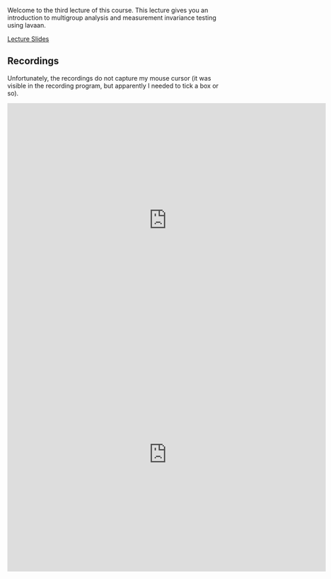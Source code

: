Welcome to the third lecture of this course. This lecture gives you an introduction to multigroup analysis and measurement
invariance testing using lavaan.

<a
  href = "/lavaan-e-learning/3_multiple_groups/Lecture 3 - Slides/Slides_Muligroup_and_MeasInvar.pdf"
  class = "button button1">
  Lecture Slides
</a>

## Recordings

Unfortunately, the recordings do not capture my mouse cursor (it was visible in the recording program, but apparently I
needed to tick a box or so).

<iframe 
  width="720"
  height="530" 
  src="https://video.uu.nl/permalink/v126adec2c6aabpjsaaw/iframe/"
  allowfullscreen="allowfullscreen" 
  allow="autoplay" 
  frameborder="0">
</iframe>

<iframe 
  width="720"
  height="530" 
  src="https://video.uu.nl/permalink/v126adec2d262lqeznf4/iframe/"
  allowfullscreen="allowfullscreen" 
  allow="autoplay" 
  frameborder="0">
</iframe>
